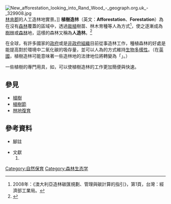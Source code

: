 [[File:New_afforestation_looking_into_Rand_Wood_-_geograph.org.uk_-_329908.jpg|thumb]][[林肯郡|林肯郡]]的人工造林地實景。]]
'''植樹造林'''（英文：'''Afforestation'''、'''Forestation'''）為在沒有[[森林|森林]]覆蓋的區域中，透過[[植樹|栽植]]樹苗、林木育種等人為方式<ref name= First>2008年：《澳大利亞造林碳匯規劃、管理與碳計算的指引》，第1頁，台灣：經濟部工業局。</ref>，使之逐漸成為[[樹林|樹林]]或[[森林|森林]]地，這樣的森林又稱為'''人造林'''。<ref>{{cite web|url=http://dictionaryofforestry.org/dict/term/afforestation |title=SAFnet Dictionary | Definition For [afforestation] |publisher=Dictionaryofforestry.org |date=2008-10-23 |accessdate=2014-04-03 |deadurl=yes |archiveurl=https://web.archive.org/web/20120314232003/http://dictionaryofforestry.org/dict/term/afforestation |archivedate=2012-03-14 }}</ref>

在全球，有許多國家的[[政府|政府]]或是[[非政府組織|非政府組織]]目前從事造林工作，種植森林的好處是能提高對於環境中二氧化碳的吸存量，並可以人為的方式維持[[生物多樣性|生物多樣性]]。（在[[英國|英國]]，植樹造林可能意味著一些造林地的法律地位將轉變為「{{Link-en|皇家森林|royal forest}}」。） 

一些植樹的專門用具，如{{Link-en|植樹杆|tree planting bar}}，可以使植樹造林的工作更加簡便與快速。

== 參見 ==
*[[植樹|植樹]]
*[[植樹節|植樹節]]
*[[林地復育|林地復育]]

== 參考資料 ==
{{commons category|植樹造林}}
*腳註
<div class="references-small">
{{reflist}}
</div>

*文獻
*#{{Cite book | author = 侯萬善 | title = 《澳大利亞造林碳匯規劃、管理與碳計算的指引》 | location = 台灣 | publisher = 經濟部工業局 | date = 2008年 | pages =  | ISBN =  | accessdate = 2014-04-03 | url = http://ebooks.lib.ntu.edu.tw/1_file/moeaidb/013073/t50001.pdf | language = 中文 | quote =  | archive-date = 2014-04-07 | archive-url = https://web.archive.org/web/20140407065526/http://ebooks.lib.ntu.edu.tw/1_file/moeaidb/013073/t50001.pdf | dead-url = no }}

{{森林砍伐與沙漠化}}

[[Category:自然保育|Category:自然保育]]
[[Category:森林生态学|Category:森林生态学]]